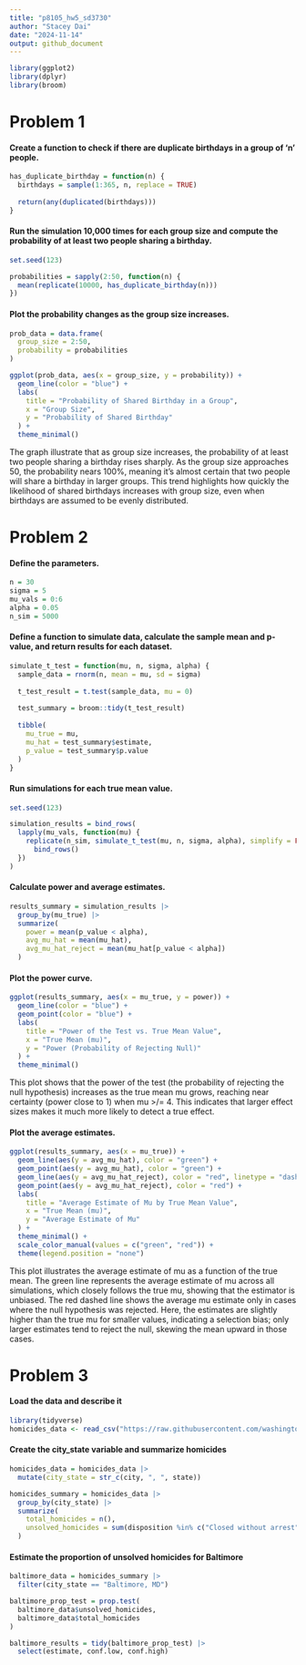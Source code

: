 ```yaml
---
title: "p8105_hw5_sd3730"
author: "Stacey Dai"
date: "2024-11-14"
output: github_document
---
```


```r
library(ggplot2)
library(dplyr)
library(broom)
```

# Problem 1

#### Create a function to check if there are duplicate birthdays in a group of 'n' people.
```r
has_duplicate_birthday = function(n) {
  birthdays = sample(1:365, n, replace = TRUE)
  
  return(any(duplicated(birthdays)))
}
```

#### Run the simulation 10,000 times for each group size and compute the probability of at least two people sharing a birthday.
```r
set.seed(123)

probabilities = sapply(2:50, function(n) {
  mean(replicate(10000, has_duplicate_birthday(n)))
})
```

#### Plot the probability changes as the group size increases.
```r
prob_data = data.frame(
  group_size = 2:50, 
  probability = probabilities
)

ggplot(prob_data, aes(x = group_size, y = probability)) +
  geom_line(color = "blue") +
  labs(
    title = "Probability of Shared Birthday in a Group",
    x = "Group Size",
    y = "Probability of Shared Birthday"
  ) +
  theme_minimal()
```
The graph illustrate that as group size increases, the probability of at least two people sharing a birthday rises sharply. As the group size approaches 50, the probability nears 100%, meaning it's almost certain that two people will share a birthday in larger groups. This trend highlights how quickly the likelihood of shared birthdays increases with group size, even when birthdays are assumed to be evenly distributed.

# Problem 2

#### Define the parameters.
```r
n = 30
sigma = 5
mu_vals = 0:6
alpha = 0.05
n_sim = 5000
```

#### Define a function to simulate data, calculate the sample mean and p-value, and return results for each dataset.
```r
simulate_t_test = function(mu, n, sigma, alpha) {
  sample_data = rnorm(n, mean = mu, sd = sigma)
  
  t_test_result = t.test(sample_data, mu = 0)
  
  test_summary = broom::tidy(t_test_result)
  
  tibble(
    mu_true = mu,
    mu_hat = test_summary$estimate,
    p_value = test_summary$p.value
  )
}
```

#### Run simulations for each true mean value.
```r
set.seed(123)

simulation_results = bind_rows(
  lapply(mu_vals, function(mu) {
    replicate(n_sim, simulate_t_test(mu, n, sigma, alpha), simplify = FALSE) |>
      bind_rows()
  })
)
```

#### Calculate power and average estimates.
```r
results_summary = simulation_results |>
  group_by(mu_true) |>
  summarize(
    power = mean(p_value < alpha),
    avg_mu_hat = mean(mu_hat),
    avg_mu_hat_reject = mean(mu_hat[p_value < alpha])
  )
```

#### Plot the power curve.
```r
ggplot(results_summary, aes(x = mu_true, y = power)) +
  geom_line(color = "blue") +
  geom_point(color = "blue") +
  labs(
    title = "Power of the Test vs. True Mean Value",
    x = "True Mean (mu)",
    y = "Power (Probability of Rejecting Null)"
  ) +
  theme_minimal()
```
This plot shows that the power of the test (the probability of rejecting the null hypothesis) increases as the true mean mu grows, reaching near certainty (power close to 1) when mu >/= 4. This indicates that larger effect sizes makes it much more likely to detect a true effect.


#### Plot the average estimates.
```r
ggplot(results_summary, aes(x = mu_true)) +
  geom_line(aes(y = avg_mu_hat), color = "green") +
  geom_point(aes(y = avg_mu_hat), color = "green") +
  geom_line(aes(y = avg_mu_hat_reject), color = "red", linetype = "dashed") +
  geom_point(aes(y = avg_mu_hat_reject), color = "red") +
  labs(
    title = "Average Estimate of Mu by True Mean Value",
    x = "True Mean (mu)",
    y = "Average Estimate of Mu"
  ) +
  theme_minimal() +
  scale_color_manual(values = c("green", "red")) +
  theme(legend.position = "none")
```
This plot illustrates the average estimate of mu as a function of the true mean. The green line represents the average estimate of mu across all simulations, which closely follows the true mu, showing that the estimator is unbiased. The red dashed line shows the average mu estimate only in cases where the null hypothesis was rejected. Here, the estimates are slightly higher than the true mu for smaller values, indicating a selection bias; only larger estimates tend to reject the null, skewing the mean upward in those cases.

# Problem 3

#### Load the data and describe it
```r
library(tidyverse)
homicides_data <- read_csv("https://raw.githubusercontent.com/washingtonpost/data-homicides/master/homicide-data.csv")
```

#### Create the city_state variable and summarize homicides
```r
homicides_data = homicides_data |>
  mutate(city_state = str_c(city, ", ", state))

homicides_summary = homicides_data |>
  group_by(city_state) |>
  summarize(
    total_homicides = n(),
    unsolved_homicides = sum(disposition %in% c("Closed without arrest", "Open/No arrest"))
  )
```

#### Estimate the proportion of unsolved homicides for Baltimore
```r
baltimore_data = homicides_summary |>
  filter(city_state == "Baltimore, MD")

baltimore_prop_test = prop.test(
  baltimore_data$unsolved_homicides,
  baltimore_data$total_homicides
)

baltimore_results = tidy(baltimore_prop_test) |>
  select(estimate, conf.low, conf.high)
```
